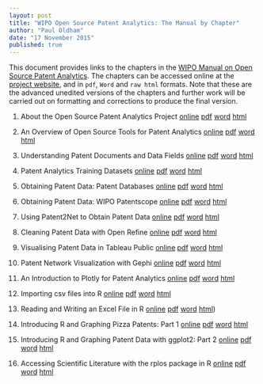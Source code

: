 ```yaml
---
layout: post
title: "WIPO Open Source Patent Analytics: The Manual by Chapter"
author: "Paul Oldham"
date: "17 November 2015"
published: true
---
```


This document provides links to the chapters in the [WIPO Manual on Open Source Patent Analytics](http://poldham.github.io). The chapters can be accessed online at the [project website](http://poldham.github.io), and in `pdf`, `Word` and `raw html` formats. Note that these are the advanced unedited versions of the chapters and further work will be carried out on formatting and corrections to produce the final version. 

1. About the Open Source Patent Analytics Project
[online](http://poldham.github.io/About-the-Project/) [pdf](https://github.com/poldham/opensource-patent-analytics/raw/master/5_the_manual_files/pdf_versions/1-About-the-Project.pdf) [word](https://github.com/poldham/opensource-patent-analytics/raw/master/5_the_manual_files/word_versions/1.%20About-the-Project.doc) [html](https://raw.githubusercontent.com/poldham/opensource-patent-analytics/master/5_the_manual_files/html_versions/1-About-the-Project.html)

2. An Overview of Open Source Tools for Patent Analytics
[online](http://poldham.github.io/overview-open-tools/) [pdf](https://github.com/poldham/opensource-patent-analytics/raw/master/5_the_manual_files/pdf_versions/2-overview-open-tools.pdf) [word](https://github.com/poldham/opensource-patent-analytics/raw/master/5_the_manual_files/word_versions/2-overview-open-tools.doc) [html](https://github.com/poldham/opensource-patent-analytics/blob/master/5_the_manual_files/html_versions/2-overview-open-tools.html?raw=true)

3. Understanding Patent Documents and Data Fields
[online](http://poldham.github.io/Patent-Data-Fields/) [pdf](https://github.com/poldham/opensource-patent-analytics/raw/master/5_the_manual_files/pdf_versions/3-Patent-Data-Fields.pdf) [word](https://github.com/poldham/opensource-patent-analytics/raw/master/5_the_manual_files/word_versions/3-Patent-Data-Fields.doc) [html](https://raw.githubusercontent.com/poldham/opensource-patent-analytics/master/5_the_manual_files/html_versions/3-Patent-Data-Fields.html) 

4. Patent Analytics Training Datasets
[online](http://poldham.github.io/Patent-Datasets/) [pdf](https://github.com/poldham/opensource-patent-analytics/raw/master/5_the_manual_files/pdf_versions/4-Patent-Datasets.pdf) [word](https://github.com/poldham/opensource-patent-analytics/raw/master/5_the_manual_files/word_versions/4-Patent-Datasets.docx) [html](https://github.com/poldham/opensource-patent-analytics/raw/master/5_the_manual_files/html_versions/4-Patent-Datasets.html)

5. Obtaining Patent Data: Patent Databases
[online](http://poldham.github.io/Patent-Databases/) [pdf](https://github.com/poldham/opensource-patent-analytics/raw/master/5_the_manual_files/pdf_versions/5-Patent-Databases.pdf) [word](https://github.com/poldham/opensource-patent-analytics/raw/master/5_the_manual_files/word_versions/5-Patent-Databases.docx) [html](https://github.com/poldham/opensource-patent-analytics/raw/master/5_the_manual_files/html_versions/5-Patent-Databases.html) 

6. Obtaining Patent Data: WIPO Patentscope
[online](http://poldham.github.io/patentscope/) [pdf](https://github.com/poldham/opensource-patent-analytics/raw/master/5_the_manual_files/pdf_versions/6-patentscope.pdf) [word](https://github.com/poldham/opensource-patent-analytics/raw/master/5_the_manual_files/word_versions/6-patentscope.docx) [html](https://github.com/poldham/opensource-patent-analytics/raw/master/5_the_manual_files/html_versions/6-patentscope.html) 

7. Using Patent2Net to Obtain Patent Data
[online](http://poldham.github.io/Patent2Net_Patent_Analytics/) [pdf](https://github.com/poldham/opensource-patent-analytics/raw/master/5_the_manual_files/pdf_versions/7-Patent2Net_Patent_Analytics.pdf) [word](https://github.com/poldham/opensource-patent-analytics/raw/master/5_the_manual_files/word_versions/7-Patent2Net_Patent_Analytics.docx) [html](https://github.com/poldham/opensource-patent-analytics/raw/master/5_the_manual_files/html_versions/7-Patent2Net_Patent_Analytics.html)

8. Cleaning Patent Data with Open Refine
[online](http://poldham.github.io/openrefine-patent-cleaning/) [pdf](https://github.com/poldham/opensource-patent-analytics/raw/master/5_the_manual_files/pdf_versions/8-openrefine-patent-cleaning.pdf) [word](https://github.com/poldham/opensource-patent-analytics/raw/master/5_the_manual_files/word_versions/8-openrefine-patent-cleaning.docx) [html](https://github.com/poldham/opensource-patent-analytics/raw/master/5_the_manual_files/html_versions/8-openrefine-patent-cleaning.html) 

9. Visualising Patent Data in Tableau Public
[online](http://poldham.github.io/tableau-patents/) [pdf](https://github.com/poldham/opensource-patent-analytics/raw/master/5_the_manual_files/pdf_versions/9-tableau-patents.pdf) [word](https://github.com/poldham/opensource-patent-analytics/raw/master/5_the_manual_files/word_versions/9-tableau-patents.doc) [html](https://github.com/poldham/opensource-patent-analytics/raw/master/5_the_manual_files/html_versions/9-tableau-patents.html) 

10. Patent Network Visualization with Gephi
[online](http://poldham.github.io/gephi_patent_network/) [pdf](https://github.com/poldham/opensource-patent-analytics/raw/master/5_the_manual_files/pdf_versions/10-gephi_patent_network.pdf) [word](https://github.com/poldham/opensource-patent-analytics/raw/master/5_the_manual_files/word_versions/10-gephi_patent_network.docx) [html](https://github.com/poldham/opensource-patent-analytics/raw/master/5_the_manual_files/html_versions/10-gephi_patent_network.html) 

11. An Introduction to Plotly for Patent Analytics
[online](http://poldham.github.io/plotly/) [pdf](https://github.com/poldham/opensource-patent-analytics/raw/master/5_the_manual_files/pdf_versions/11-plotly_copy.pdf) [word](https://github.com/poldham/opensource-patent-analytics/raw/master/5_the_manual_files/word_versions/11-plotly_copy.docx) [html](https://github.com/poldham/opensource-patent-analytics/raw/master/5_the_manual_files/html_versions/11-plotly.html) 

12. Importing csv files into R
[online](http://poldham.github.io/reading-csv-files-in-R/) [pdf](https://github.com/poldham/opensource-patent-analytics/raw/master/5_the_manual_files/pdf_versions/12-reading-csv-files-in-R.pdf) [word](https://github.com/poldham/opensource-patent-analytics/raw/master/5_the_manual_files/word_versions/12-reading-csv-files-in-R.docx) [html](https://github.com/poldham/opensource-patent-analytics/raw/master/5_the_manual_files/html_versions/12-reading-csv-files-in-R.html) 

13. Reading and Writing an Excel File in R
[online](http://poldham.github.io/reading-writing-excel-files-R/) [pdf](https://github.com/poldham/opensource-patent-analytics/raw/master/5_the_manual_files/pdf_versions/13-reading-writing-excel-files-R.pdf) [word](https://github.com/poldham/opensource-patent-analytics/raw/master/5_the_manual_files/word_versions/13-reading-writing-excel-files-R.docx) [html](https://github.com/poldham/opensource-patent-analytics/raw/master/5_the_manual_files/html_versions/13-reading-writing-excel-files-R.html))

14. Introducing R and Graphing Pizza Patents: Part 1
[online](http://poldham.github.io/ggplot_pizza_patents_part1/) [pdf](https://github.com/poldham/opensource-patent-analytics/raw/master/5_the_manual_files/pdf_versions/14-ggplot_pizza_patents_part1.pdf) [word](https://github.com/poldham/opensource-patent-analytics/raw/master/5_the_manual_files/word_versions/14-ggplot_pizza_patents_part1.docx) [html](https://github.com/poldham/opensource-patent-analytics/raw/master/5_the_manual_files/html_versions/14-ggplot_pizza_patents_part1.html)

15. Introducing R and Graphing Patent Data with ggplot2: Part 2
[online](http://poldham.github.io/ggplot_pizza_patents_part2j/) [pdf](https://github.com/poldham/opensource-patent-analytics/raw/master/5_the_manual_files/pdf_versions/15-ggplot_pizza_patents_part2.pdf) [word](https://github.com/poldham/opensource-patent-analytics/raw/master/5_the_manual_files/word_versions/15-ggplot_pizza_patents_part2.docx) [html](https://github.com/poldham/opensource-patent-analytics/raw/master/5_the_manual_files/html_versions/15-ggplot_pizza_patents_part2.html)

16. Accessing Scientific Literature with the rplos package in R
[online](http://poldham.github.io/rplos-walkthrough/) [pdf](https://github.com/poldham/opensource-patent-analytics/raw/master/5_the_manual_files/pdf_versions/16-rplos-walkthrough.pdf) [word](https://github.com/poldham/opensource-patent-analytics/raw/master/5_the_manual_files/word_versions/16-rplos-walkthrough.docx) [html](https://github.com/poldham/opensource-patent-analytics/raw/master/5_the_manual_files/html_versions/16-rplos-walkthrough.html) 

